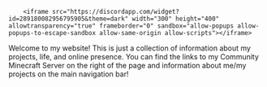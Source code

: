 
<Row  classes="margin-top--md margin-bottom--sm">
<Col width="3">

        <iframe src="https://discordapp.com/widget?id=289180082956795905&theme=dark" width="300" height="400" allowtransparency="true" frameborder="0" sandbox="allow-popups allow-popups-to-escape-sandbox allow-same-origin allow-scripts"></iframe>

</Col>
<Col width="6">

Welcome to my website! This is just a collection of information about my projects, life, and online presence. You can find the links to my Community Minecraft Server on the right of the page and information about me/my projects on the main navigation bar! 
</Col>
</Row>